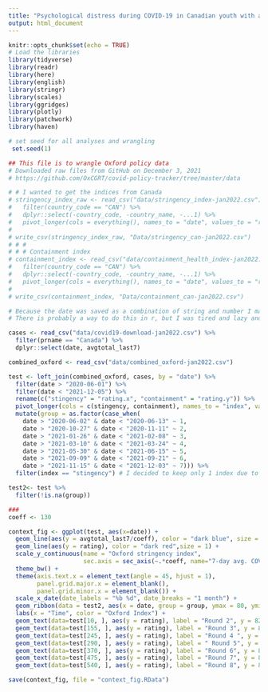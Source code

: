 ```yaml
---
title: "Psychological distress during COVID-19 in Canadian youth with and without chronic health conditions"
output: html_document
---
```


```r
knitr::opts_chunk$set(echo = TRUE)
# Load the libraries
library(tidyverse)
library(readr)
library(here)
library(english)
library(stringr)
library(scales)
library(ggridges)
library(plotly)
library(patchwork)
library(haven)
```

```r
# set seed for all analyses and wrangling
 set.seed(1)

## This file is to wrangle Oxford policy data
# Downloaded raw files from GitHub on December 3, 2021
# https://github.com/OxCGRT/covid-policy-tracker/tree/master/data

# # I wanted to get the indices from Canada
# stringency_index_raw <- read_csv("data/stringency_index-jan2022.csv") %>%
#   filter(country_code == "CAN") %>%
#   dplyr::select(-country_code, -country_name, -...1) %>%
#   pivot_longer(cols = everything(), names_to = "date", values_to = "rating")
# 
# write_csv(stringency_index_raw, "Data/stringency_can-jan2022.csv")
# # #
# # # Containment index
# containment_index <- read_csv("data/containment_health_index-jan2022.csv") %>%
#   filter(country_code == "CAN") %>%
#   dplyr::select(-country_code, -country_name, -...1) %>%
#   pivot_longer(cols = everything(), names_to = "date", values_to = "rating")
# 
# write_csv(containment_index, "Data/containment_can-jan2022.csv")

# Because the date was saved as a combination of string and number I manually converted to YYYY-MM-DD format for the ease of processing further
# There is probably a way to do this in r, but I was tired and lazy and it was a quick fix

cases <- read_csv("data/covid19-download-jan2022.csv") %>%
  filter(prname == "Canada") %>%
  dplyr::select(date, avgtotal_last7)

combined_oxford <- read_csv("data/combined_oxford-jan2022.csv")

test <- left_join(combined_oxford, cases, by = "date") %>%
  filter(date > "2020-06-01") %>% 
  filter(date < "2021-12-05") %>%
  rename(c("stingency" = "rating.x", "containment" = "rating.y")) %>%
  pivot_longer(cols = c(stingency, containment), names_to = "index", values_to = "rating") %>%
  mutate(group = as.factor(case_when(
    date > "2020-06-02" & date < "2020-06-13" ~ 1,
    date > "2020-10-27" & date < "2020-11-11" ~ 2,
    date > "2021-01-26" & date < "2021-02-08" ~ 3,
    date > "2021-03-10" & date < "2021-03-24" ~ 4,
    date > "2021-05-30" & date < "2021-06-15" ~ 5,
    date > "2021-09-09" & date < "2021-09-21" ~ 6,
    date > "2021-11-15" & date < "2021-12-03" ~ 7))) %>%
  filter(index == "stingency") # I decided to keep only 1 index due to great overlap

test2<- test %>%
  filter(!is.na(group))

###
coeff <- 130

context_fig <- ggplot(test, aes(x=date)) +
  geom_line(aes(y = avgtotal_last7/coeff), color = "dark blue", size = 1) +
  geom_line(aes(y = rating), color = "dark red",size = 1) +
  scale_y_continuous(name = "Oxford stringency index",
                     sec.axis = sec_axis(~.*coeff, name="7-day avg. COVID-19 cases"))+
  theme_bw() +
  theme(axis.text.x = element_text(angle = 45, hjust = 1),
        panel.grid.major.x = element_blank(),
        panel.grid.minor.x = element_blank()) +
  scale_x_date(date_labels = "%b %d", date_breaks = "1 month") +
  geom_ribbon(data = test2, aes(x = date, group = group, ymax = 80, ymin = 0), fill = "orange", alpha = 0.3) +
  labs(x = "Time", color = "Oxford Index") +
  geom_text(data=test[10, ], aes(y = rating), label = "Round 2", y = 82, size = 3) +
  geom_text(data=test[155, ], aes(y = rating), label = "Round 3", y = 82, size = 3) +
  geom_text(data=test[245, ], aes(y = rating), label = "Round 4 ", y = 82, size = 3) +
  geom_text(data=test[290, ], aes(y = rating), label = " Round 5", y = 82, size = 3) +
  geom_text(data=test[370, ], aes(y = rating), label = "Round 6", y = 82, size = 3) +
  geom_text(data=test[475, ], aes(y = rating), label = "Round 7", y = 82, size = 3) +
  geom_text(data=test[540, ], aes(y = rating), label = "Round 8", y = 82, size = 3)

save(context_fig, file = "context_fig.RData")
```
